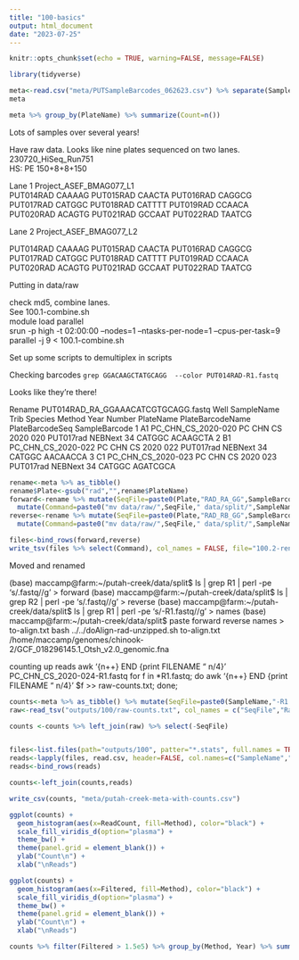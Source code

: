 ```yaml
---
title: "100-basics"
output: html_document
date: "2023-07-25"
---
```


```r
knitr::opts_chunk$set(echo = TRUE, warning=FALSE, message=FALSE)
```

```r
library(tidyverse)
```

```r
meta<-read.csv("meta/PUTSampleBarcodes_062623.csv") %>% separate(SampleName, into=c("Trib","Species","Method","Year","Number"), remove = FALSE) 
meta
```
```r
meta %>% group_by(PlateName) %>% summarize(Count=n())
```

Lots of samples over several years!         


Have raw data.  Looks like nine plates sequenced on two lanes. 
230720_HiSeq_Run751      
HS: PE 150+8+8+150      

Lane 1 Project_ASEF_BMAG077_L1         
PUT014RAD	CAAAAG
PUT015RAD	CAACTA
PUT016RAD	CAGGCG
PUT017RAD	CATGGC
PUT018RAD	CATTTT
PUT019RAD	CCAACA
PUT020RAD	ACAGTG
PUT021RAD	GCCAAT
PUT022RAD	TAATCG

Lane 2     Project_ASEF_BMAG077_L2


PUT014RAD	CAAAAG
PUT015RAD	CAACTA
PUT016RAD	CAGGCG
PUT017RAD	CATGGC
PUT018RAD	CATTTT
PUT019RAD	CCAACA
PUT020RAD	ACAGTG
PUT021RAD	GCCAAT
PUT022RAD	TAATCG

Putting in data/raw     

check md5, combine lanes.       
See 100.1-combine.sh     
module load parallel     
srun -p high -t 02:00:00 --nodes=1 --ntasks-per-node=1 --cpus-per-task=9 parallel -j 9 < 100.1-combine.sh    

Set up some scripts to demultiplex in scripts    

Checking barcodes `grep GGACAAGCTATGCAGG  --color PUT014RAD-R1.fastq `     

Looks like they're there!     

Rename
PUT014RAD_RA_GGAAACATCGTGCAGG.fastq
   Well          SampleName Trib Species Method Year Number PlateName PlateBarcodeName PlateBarcodeSeq SampleBarcode
1    A1  PC_CHN_CS_2020-020   PC     CHN     CS 2020    020 PUT017rad       NEBNext 34          CATGGC      ACAAGCTA
2    B1  PC_CHN_CS_2020-022   PC     CHN     CS 2020    022 PUT017rad       NEBNext 34          CATGGC      AACAACCA
3    C1  PC_CHN_CS_2020-023   PC     CHN     CS 2020    023 PUT017rad       NEBNext 34          CATGGC      AGATCGCA

```r
rename<-meta %>% as_tibble()
rename$Plate<-gsub("rad","",rename$PlateName)
forward<-rename %>% mutate(SeqFile=paste0(Plate,"RAD_RA_GG",SampleBarcode,"TGCAGG.fastq")) %>% dplyr::select(SeqFile,SampleName) %>%
  mutate(Command=paste0("mv data/raw/",SeqFile," data/split/",SampleName,"-R1.fastq"))
reverse<-rename %>% mutate(SeqFile=paste0(Plate,"RAD_RB_GG",SampleBarcode,"TGCAGG.fastq")) %>% dplyr::select(SeqFile,SampleName) %>%
  mutate(Command=paste0("mv data/raw/",SeqFile," data/split/",SampleName,"-R2.fastq"))

files<-bind_rows(forward,reverse) 
write_tsv(files %>% select(Command), col_names = FALSE, file="100.2-rename-fish.sh")
```

Moved and renamed   

(base) maccamp@farm:~/putah-creek/data/split$ ls | grep R1 | perl -pe 's/.fastq//g'  > forward
(base) maccamp@farm:~/putah-creek/data/split$ ls | grep R2 | perl -pe 's/.fastq//g' > reverse
(base) maccamp@farm:~/putah-creek/data/split$ ls | grep R1 | perl -pe 's/-R1.fastq//g' > names
(base) maccamp@farm:~/putah-creek/data/split$ paste forward reverse names > to-align.txt
bash ../../doAlign-rad-unzipped.sh to-align.txt /home/maccamp/genomes/chinook-2/GCF_018296145.1_Otsh_v2.0_genomic.fna 

counting up reads 
awk '{n++} END {print FILENAME "\t" n/4}' PC_CHN_CS_2020-024-R1.fastq
for f in *R1.fastq; do awk '{n++} END {print FILENAME "\t" n/4}' $f >> raw-counts.txt; done;

```r
counts<-meta %>% as_tibble() %>% mutate(SeqFile=paste0(SampleName,"-R1.fastq"))
raw<-read_tsv("outputs/100/raw-counts.txt", col_names = c("SeqFile","RawCounts")) %>% mutate(ReadCount=2*RawCounts) %>% select(-RawCounts)

counts <-counts %>% left_join(raw) %>% select(-SeqFile)


files<-list.files(path="outputs/100", patter="*.stats", full.names = TRUE)
reads<-lapply(files, read.csv, header=FALSE, col.names=c("SampleName","Aligned","Filtered","Coverage"))
reads<-bind_rows(reads)

counts<-left_join(counts,reads)

write_csv(counts, "meta/putah-creek-meta-with-counts.csv")

```

```r
ggplot(counts) +
  geom_histogram(aes(x=ReadCount, fill=Method), color="black") +
  scale_fill_viridis_d(option="plasma") +
  theme_bw() +
  theme(panel.grid = element_blank()) +
  ylab("Count\n") +
  xlab("\nReads")

ggplot(counts) +
  geom_histogram(aes(x=Filtered, fill=Method), color="black") +
  scale_fill_viridis_d(option="plasma") +
  theme_bw() +
  theme(panel.grid = element_blank()) +
  ylab("Count\n") +
  xlab("\nReads")
```


```r
counts %>% filter(Filtered > 1.5e5) %>% group_by(Method, Year) %>% summarize(Count=n())
```
